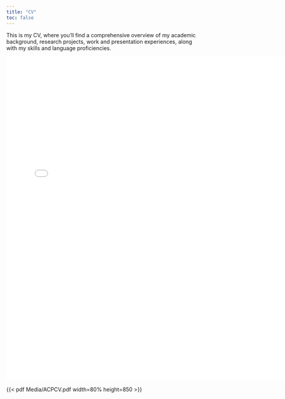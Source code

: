 ```yaml
---
title: "CV"
toc: false
---
```


This is my CV, where you'll find a comprehensive overview of my academic background, research projects, work and presentation experiences, along with my skills and language proficiencies.

<embed src="Media/ACPCV.pdf" type="application/pdf" width="750" height="850">

{{< pdf Media/ACPCV.pdf width=80% height=850 >}}
